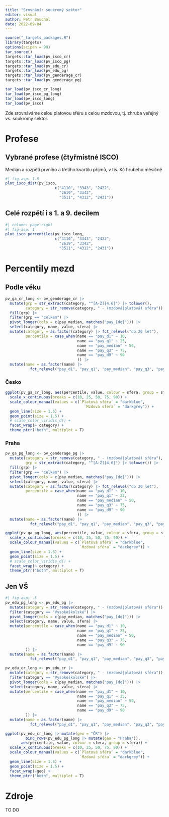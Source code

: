 ```yaml
---
title: "Srovnání: soukromý sektor"
editor: visual
author: Petr Bouchal
date: 2022-09-04
---
```


```r
source("_targets_packages.R")
library(targets)
options(scipen = 99)
tar_source()
targets::tar_load(pv_isco_cr)
targets::tar_load(pv_isco_pg)
targets::tar_load(pv_edu_cr)
targets::tar_load(pv_edu_pg)
targets::tar_load(pv_genderage_cr)
targets::tar_load(pv_genderage_pg)

tar_load(pv_isco_cr_long)
tar_load(pv_isco_pg_long)
tar_load(pv_isco_long)
tar_load(pv_isco)
```

Zde srovnáváme celou platovou sféru s celou mzdovou, tj.
zhruba veřejný vs. soukromý sektor.

# Profese

## Vybrané profese (čtyřmístné ISCO)

Medián a rozpětí prvního a třetího kvartilu příjmů, v tis.
Kč hrubého měsíčně

```r
#| fig-asp: 1.5
plot_isco_dist(pv_isco,
                      c("4110", "3343", "2422",
                        "2619", "3342",
                        "3511", "4312", "2431"))
```

## Celé rozpětí i s 1. a 9. decilem

```r
#| column: page-right
#| fig-asp: 1
plot_isco_percentiles(pv_isco_long,
                      c("4110", "3343", "2422",
                        "2619", "3342",
                        "3511", "4312", "2431"))
```

# Percentily mezd

## Podle věku

```r
pv_ga_cr_long <- pv_genderage_cr |>
  mutate(grp = str_extract(category, "^[A-Ž]{4,6}") |> tolower(),
         category = str_remove(category, " - (mzdová|platová) sféra")) |>
  fill(grp) |>
  filter(grp == "celkem") |>
  pivot_longer(cols = c(pay_median, matches("pay_[dq]"))) |>
  select(category, name, value, sfera) |>
  mutate(category = as.factor(category) |> fct_relevel("do 20 let"),
         percentile = case_when(name == "pay_d1" ~ 10,
                                name == "pay_q1" ~ 25,
                                name == "pay_median" ~ 50,
                                name == "pay_q3" ~ 75,
                                name == "pay_d9" ~ 90
                                )) |>
  mutate(name = as.factor(name) |>
           fct_relevel("pay_d1", "pay_q1", "pay_median", "pay_q3", "pay_d9"))
```

### Česko

```r
ggplot(pv_ga_cr_long, aes(percentile, value, colour = sfera, group = sfera)) +
  scale_x_continuous(breaks = c(10, 25, 50, 75, 90)) +
  scale_colour_manual(values = c(`Platová sféra` = "darkblue",
                                   `Mzdová sféra` = "darkgrey")) +
  geom_line(size = 1.5) +
  geom_point(size = 1.5) +
  # scale_color_viridis_d() +
  facet_wrap(~ category) +
  theme_ptrr("both", multiplot = T)
```

### Praha

```r
pv_ga_pg_long <- pv_genderage_pg |>
  mutate(category = str_remove(category, " - (mzdová|platová) sféra"),
         grp = str_extract(category, "^[A-Ž]{4,6}") |> tolower()) |>
  fill(grp) |>
  filter(grp == "celkem") |>
  pivot_longer(cols = c(pay_median, matches("pay_[dq]"))) |>
  select(category, name, value, sfera) |>
  mutate(category = as.factor(category) |> fct_relevel("do 20 let"),
         percentile = case_when(name == "pay_d1" ~ 10,
                                name == "pay_q1" ~ 25,
                                name == "pay_median" ~ 50,
                                name == "pay_q3" ~ 75,
                                name == "pay_d9" ~ 90
                                )) |>
  mutate(name = as.factor(name) |>
           fct_relevel("pay_d1", "pay_q1", "pay_median", "pay_q3", "pay_d9"))

ggplot(pv_ga_pg_long, aes(percentile, value, colour = sfera, group = sfera)) +
  scale_x_continuous(breaks = c(10, 25, 50, 75, 90)) +
  scale_colour_manual(values = c(`Platová sféra` = "darkblue",
                                 `Mzdová sféra` = "darkgrey")) +
  geom_line(size = 1.5) +
  geom_point(size = 1.5) +
  # scale_color_viridis_d() +
  facet_wrap(~ category) +
  theme_ptrr("both", multiplot = T)
```

## Jen VŠ

```r
#| fig-asp: .5
pv_edu_pg_long <- pv_edu_pg |>
  mutate(category = str_remove(category, " - (mzdová|platová) sféra")) |>
  filter(category == "Vysokoškolské") |>
  pivot_longer(cols = c(pay_median, matches("pay_[dq]"))) |>
  select(category, name, value, sfera) |>
  mutate(percentile = case_when(name == "pay_d1" ~ 10,
                                name == "pay_q1" ~ 25,
                                name == "pay_median" ~ 50,
                                name == "pay_q3" ~ 75,
                                name == "pay_d9" ~ 90
         )) |>
  mutate(name = as.factor(name) |>
           fct_relevel("pay_d1", "pay_q1", "pay_median", "pay_q3", "pay_d9"))

pv_edu_cr_long <- pv_edu_cr |>
  mutate(category = str_remove(category, " - (mzdová|platová) sféra")) |>
  filter(category == "Vysokoškolské") |>
  pivot_longer(cols = c(pay_median, matches("pay_[dq]"))) |>
  select(category, name, value, sfera) |>
  mutate(percentile = case_when(name == "pay_d1" ~ 10,
                                name == "pay_q1" ~ 25,
                                name == "pay_median" ~ 50,
                                name == "pay_q3" ~ 75,
                                name == "pay_d9" ~ 90
         )) |>
  mutate(name = as.factor(name) |>
           fct_relevel("pay_d1", "pay_q1", "pay_median", "pay_q3", "pay_d9"))

ggplot(pv_edu_cr_long |> mutate(geo = "ČR") |>
         bind_rows(pv_edu_pg_long |> mutate(geo = "Praha")),
       aes(percentile, value, colour = sfera, group = sfera)) +
  scale_x_continuous(breaks = c(10, 25, 50, 75, 90)) +
  scale_colour_manual(values = c(`Platová sféra` = "darkblue",
                                 `Mzdová sféra` = "darkgrey")) +
  geom_line(size = 1.5) +
  geom_point(size = 1.5) +
  facet_wrap(~geo) +
  theme_ptrr("both", multiplot = T)
```

# Zdroje

TO DO
